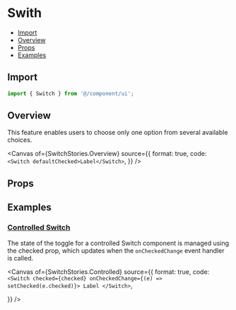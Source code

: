 # Swith


<Meta of={SwitchStories} />

- [Import](#import)
- [Overview](#overview)
- [Props](#props)
- [Examples](#examples)

## Import

```jsx
import { Switch } from '@/component/ui';
```

## Overview

This feature enables users to choose only one option from several available choices.

<Canvas
  of={SwitchStories.Overview}
  source={{
    format: true,
    code: `
      <Switch defaultChecked>Label</Switch>
    `,
  }}
/>

## Props

<Controls />

## Examples

### [Controlled Switch](#controlled-switch)

The state of the toggle for a controlled Switch component is managed using the checked prop, which updates when the `onCheckedChange` event handler is called.

<Canvas
  of={SwitchStories.Controlled}
  source={{
    format: true,
    code: `
      <Switch checked={checked} onCheckedChange={(e) => setChecked(e.checked)}>
        Label
      </Switch>
    `,

}}
/>
